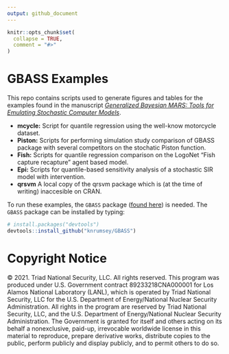 ```yaml
---
output: github_document
---
```


<!-- README.md is generated from README.Rmd. Please edit that file -->

```r
knitr::opts_chunk$set(
  collapse = TRUE,
  comment = "#>"
)
```

# GBASS Examples

<!-- badges: start -->
<!-- badges: end -->

This repo contains scripts used to generate figures and tables for the examples found in the manuscript [*Generalized Bayesian MARS: Tools for Emulating Stochastic Computer Models*](https://arxiv.org/pdf/2306.01911). 

  - **mcycle:** Script for quantile regression using the well-know motorcycle dataset. 
  - **Piston:** Scripts for performing simulation study comparison of GBASS package with several competitors on the stochatic Piston function.
  - **Fish:** Scripts for quantile regression comparison on the LogoNet "Fish capture recapture" agent based model.
  - **Epi:** Scripts for quantile-based sensitivity analysis of a stochastic SIR model with intervention. 
  - **qrsvm** A local copy of the qrsvm package which is (at the time of writing) inaccesible on CRAN. 


To run these examples, the `GBASS` package ([found here](https://github.com/knrumsey/GBASS)) is needed. The `GBASS` package can be installed by typing:

```R
# install.packages("devtools")
devtools::install_github("knrumsey/GBASS")
```


# Copyright Notice

© 2021. Triad National Security, LLC. All rights reserved.
This program was produced under U.S. Government contract 89233218CNA000001 for Los Alamos
National Laboratory (LANL), which is operated by Triad National Security, LLC for the U.S.
Department of Energy/National Nuclear Security Administration. All rights in the program are
reserved by Triad National Security, LLC, and the U.S. Department of Energy/National Nuclear
Security Administration. The Government is granted for itself and others acting on its behalf a
nonexclusive, paid-up, irrevocable worldwide license in this material to reproduce, prepare
derivative works, distribute copies to the public, perform publicly and display publicly, and to permit
others to do so.
